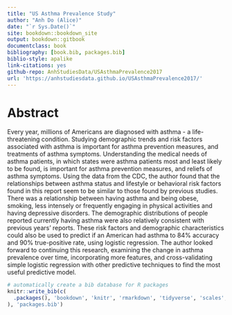 ```yaml
--- 
title: "US Asthma Prevalence Study"
author: "Anh Do (Alice)"
date: "`r Sys.Date()`"
site: bookdown::bookdown_site
output: bookdown::gitbook
documentclass: book
bibliography: [book.bib, packages.bib]
biblio-style: apalike
link-citations: yes
github-repo: AnhStudiesData/USAsthmaPrevalence2017
url: 'https://anhstudiesdata.github.io/USAsthmaPrevalence2017/'
---
```


# Abstract {-}

Every year, millions of Americans are diagnosed with asthma - a life-threatening condition. Studying demographic trends and risk factors associated with asthma is important for asthma prevention measures, and treatments of asthma symptoms. Understanding the medical needs of asthma patients, in which states were asthma patients most and least likely to be found, is important for asthma prevention measures, and reliefs of asthma symptoms. Using the data from the CDC, the author found that the relationships between asthma status and lifestyle or behavioral risk factors found in this report seem to be similar to those found by previous studies. There was a relationship between having asthma and being obese, smoking, less intensely or frequently engaging in physical activities and having depressive disorders. The demographic distributions of people reported currently having asthma were also relatively consistent with previous years' reports. These risk factors and demographic characteristics could also be used to predict if an American had asthma to 84% accuracy and 90% true-positive rate, using logistic regression. The author looked forward to continuing this research, examining the change in asthma prevalence over time, incorporating more features, and cross-validating simple logistic regression with other predictive techniques to find the most useful predictive model.


```r
# automatically create a bib database for R packages
knitr::write_bib(c(
  .packages(), 'bookdown', 'knitr', 'rmarkdown', 'tidyverse', 'scales', 'viridis', 'cowplot', 'gridExtra', 'grid', 'usmap'
), 'packages.bib')
```
